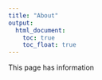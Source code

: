 ```yaml
---
title: "About"
output: 
  html_document:
    toc: true
    toc_float: true
---
```


This page has information